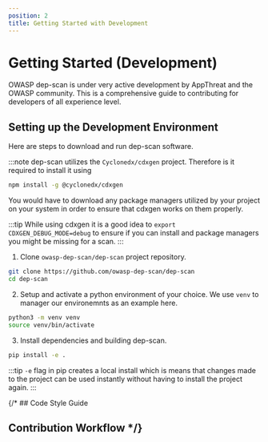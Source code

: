 ```yaml
---
position: 2
title: Getting Started with Development
---
```


# Getting Started (Development)

OWASP dep-scan is under very active development by AppThreat and the OWASP community.
This is a comprehensive guide to contributing for developers of all experience level.

## Setting up the Development Environment
Here are steps to download and run dep-scan software.

:::note
dep-scan utilizes the `Cyclonedx/cdxgen` project. Therefore is it required to install it using
```bash
npm install -g @cyclonedx/cdxgen
```
You would have to download any package managers utilized by your project on your system in order to ensure that cdxgen works on them properly.

:::tip
While using cdxgen it is a good idea to `export CDXGEN_DEBUG_MODE=debug` to ensure if you can install and package managers you might be missing for a scan.
:::


1. Clone `owasp-dep-scan/dep-scan` project repository.

```bash
git clone https://github.com/owasp-dep-scan/dep-scan
cd dep-scan
```

2. Setup and activate a python environment of your choice. We use `venv` to manager our environemnts as an example here.

```bash
python3 -m venv venv
source venv/bin/activate
```

3. Install dependencies and building dep-scan.

```bash
pip install -e .
```

:::tip
`-e` flag in pip creates a local install which is means that changes made to the project can be used instantly without having to install the project again.
:::

{/* ## Code Style Guide

## Contribution Workflow */}


